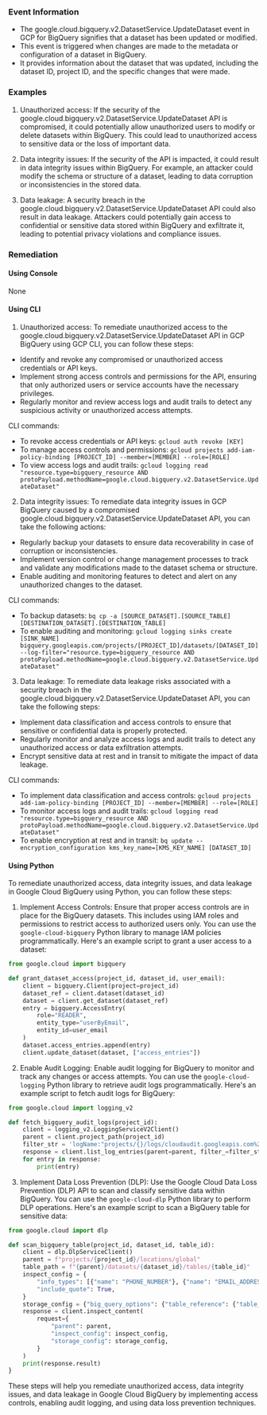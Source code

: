 
### Event Information

- The google.cloud.bigquery.v2.DatasetService.UpdateDataset event in GCP for BigQuery signifies that a dataset has been updated or modified.
- This event is triggered when changes are made to the metadata or configuration of a dataset in BigQuery.
- It provides information about the dataset that was updated, including the dataset ID, project ID, and the specific changes that were made.


### Examples

1. Unauthorized access: If the security of the google.cloud.bigquery.v2.DatasetService.UpdateDataset API is compromised, it could potentially allow unauthorized users to modify or delete datasets within BigQuery. This could lead to unauthorized access to sensitive data or the loss of important data.

2. Data integrity issues: If the security of the API is impacted, it could result in data integrity issues within BigQuery. For example, an attacker could modify the schema or structure of a dataset, leading to data corruption or inconsistencies in the stored data.

3. Data leakage: A security breach in the google.cloud.bigquery.v2.DatasetService.UpdateDataset API could also result in data leakage. Attackers could potentially gain access to confidential or sensitive data stored within BigQuery and exfiltrate it, leading to potential privacy violations and compliance issues.

### Remediation

#### Using Console

None

#### Using CLI

1. Unauthorized access: To remediate unauthorized access to the google.cloud.bigquery.v2.DatasetService.UpdateDataset API in GCP BigQuery using GCP CLI, you can follow these steps:

- Identify and revoke any compromised or unauthorized access credentials or API keys.
- Implement strong access controls and permissions for the API, ensuring that only authorized users or service accounts have the necessary privileges.
- Regularly monitor and review access logs and audit trails to detect any suspicious activity or unauthorized access attempts.

CLI commands:
- To revoke access credentials or API keys: `gcloud auth revoke [KEY]`
- To manage access controls and permissions: `gcloud projects add-iam-policy-binding [PROJECT_ID] --member=[MEMBER] --role=[ROLE]`
- To view access logs and audit trails: `gcloud logging read "resource.type=bigquery_resource AND protoPayload.methodName=google.cloud.bigquery.v2.DatasetService.UpdateDataset"`

2. Data integrity issues: To remediate data integrity issues in GCP BigQuery caused by a compromised google.cloud.bigquery.v2.DatasetService.UpdateDataset API, you can take the following actions:

- Regularly backup your datasets to ensure data recoverability in case of corruption or inconsistencies.
- Implement version control or change management processes to track and validate any modifications made to the dataset schema or structure.
- Enable auditing and monitoring features to detect and alert on any unauthorized changes to the dataset.

CLI commands:
- To backup datasets: `bq cp -a [SOURCE_DATASET].[SOURCE_TABLE] [DESTINATION_DATASET].[DESTINATION_TABLE]`
- To enable auditing and monitoring: `gcloud logging sinks create [SINK_NAME] bigquery.googleapis.com/projects/[PROJECT_ID]/datasets/[DATASET_ID] --log-filter="resource.type=bigquery_resource AND protoPayload.methodName=google.cloud.bigquery.v2.DatasetService.UpdateDataset"`

3. Data leakage: To remediate data leakage risks associated with a security breach in the google.cloud.bigquery.v2.DatasetService.UpdateDataset API, you can take the following steps:

- Implement data classification and access controls to ensure that sensitive or confidential data is properly protected.
- Regularly monitor and analyze access logs and audit trails to detect any unauthorized access or data exfiltration attempts.
- Encrypt sensitive data at rest and in transit to mitigate the impact of data leakage.

CLI commands:
- To implement data classification and access controls: `gcloud projects add-iam-policy-binding [PROJECT_ID] --member=[MEMBER] --role=[ROLE]`
- To monitor access logs and audit trails: `gcloud logging read "resource.type=bigquery_resource AND protoPayload.methodName=google.cloud.bigquery.v2.DatasetService.UpdateDataset"`
- To enable encryption at rest and in transit: `bq update --encryption_configuration kms_key_name=[KMS_KEY_NAME] [DATASET_ID]`

#### Using Python

To remediate unauthorized access, data integrity issues, and data leakage in Google Cloud BigQuery using Python, you can follow these steps:

1. Implement Access Controls: Ensure that proper access controls are in place for the BigQuery datasets. This includes using IAM roles and permissions to restrict access to authorized users only. You can use the `google-cloud-bigquery` Python library to manage IAM policies programmatically. Here's an example script to grant a user access to a dataset:

```python
from google.cloud import bigquery

def grant_dataset_access(project_id, dataset_id, user_email):
    client = bigquery.Client(project=project_id)
    dataset_ref = client.dataset(dataset_id)
    dataset = client.get_dataset(dataset_ref)
    entry = bigquery.AccessEntry(
        role="READER",
        entity_type="userByEmail",
        entity_id=user_email
    )
    dataset.access_entries.append(entry)
    client.update_dataset(dataset, ["access_entries"])
```

2. Enable Audit Logging: Enable audit logging for BigQuery to monitor and track any changes or access attempts. You can use the `google-cloud-logging` Python library to retrieve audit logs programmatically. Here's an example script to fetch audit logs for BigQuery:

```python
from google.cloud import logging_v2

def fetch_bigquery_audit_logs(project_id):
    client = logging_v2.LoggingServiceV2Client()
    parent = client.project_path(project_id)
    filter_str = 'logName:"projects/{}/logs/cloudaudit.googleapis.com%2Fdata_access"'.format(project_id)
    response = client.list_log_entries(parent=parent, filter_=filter_str)
    for entry in response:
        print(entry)
```

3. Implement Data Loss Prevention (DLP): Use the Google Cloud Data Loss Prevention (DLP) API to scan and classify sensitive data within BigQuery. You can use the `google-cloud-dlp` Python library to perform DLP operations. Here's an example script to scan a BigQuery table for sensitive data:

```python
from google.cloud import dlp

def scan_bigquery_table(project_id, dataset_id, table_id):
    client = dlp.DlpServiceClient()
    parent = f"projects/{project_id}/locations/global"
    table_path = f"{parent}/datasets/{dataset_id}/tables/{table_id}"
    inspect_config = {
        "info_types": [{"name": "PHONE_NUMBER"}, {"name": "EMAIL_ADDRESS"}],
        "include_quote": True,
    }
    storage_config = {"big_query_options": {"table_reference": {"table_path": table_path}}}
    response = client.inspect_content(
        request={
            "parent": parent,
            "inspect_config": inspect_config,
            "storage_config": storage_config,
        }
    )
    print(response.result)
}
```

These steps will help you remediate unauthorized access, data integrity issues, and data leakage in Google Cloud BigQuery by implementing access controls, enabling audit logging, and using data loss prevention techniques.

